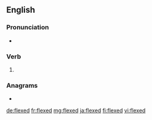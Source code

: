 ==English==

===Pronunciation===
* {{IPA|/flɛkst/|lang=en}}

===Verb===
{{head|en|verb form}}

# {{en-past of|flex}}

===Anagrams===
* {{l|en|deflex}}

[[de:flexed]]
[[fr:flexed]]
[[mg:flexed]]
[[ja:flexed]]
[[fi:flexed]]
[[vi:flexed]]